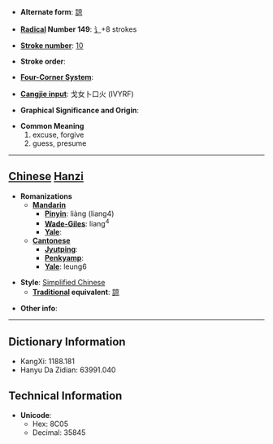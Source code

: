 * '''Alternate form''': [[諒]]

* '''[[Wiktionary:Chinese radical index| Radical]] Number 149''': [[Wiktionary:Chinese radical index 讠|讠]]+8 strokes

* '''[[Wiktionary:Chinese total strokes index|Stroke number]]''': [[Wiktionary:Chinese total strokes index 10|10]]

* '''Stroke order''': 

* '''[[Wiktionary:Chinese four corner index|Four-Corner System]]''': 

* '''[[Wiktionary:Chinese Cangjie index|Cangjie input]]''': 戈女卜口火 (IVYRF)

* '''Graphical Significance and Origin''': 

* '''Common Meaning'''
*#excuse, forgive
*# guess, presume


----

== [[Chinese]] [[Hanzi]] ==

* '''Romanizations'''
** '''[[Mandarin]]'''
*** '''[[Pinyin]]''': liàng (liang4)
*** '''[[Wade-Giles]]''': liang<sup>4</sup>
*** '''[[Yale]]''': 
** '''[[Cantonese]]'''
*** '''[[Jyutping]]''':
*** '''[[Penkyamp]]''': 
*** '''[[Yale]]''': leung6

* '''Style''': [[Simplified Chinese]] 
** '''[[Traditional Chinese|Traditional]] equivalent''': [[諒]]

* '''Other info''': 

----

== Dictionary Information ==

* KangXi: 1188.181
* Hanyu Da Zidian: 63991.040

== Technical Information ==

* '''Unicode''':
** Hex: 8C05
** Decimal: 35845